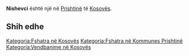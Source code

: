 {{Fshat në 
 | Emri                = Nishevci
 | EmriAlt                = 
 | NAME_SHORT_FORM=      
 | NAME_GENERIC=      
 | NAME_SORT_NAME_RO=      NISHEVCI
 | FULL_NAME_RO = Nishevci
 | FULL_NAME_ND_RO=Nishevci
 | SORT_NAME_RG=NISHEVCI
 | FULL_NAME_RG=Nishevci
 | FULL_NAME_ND_RG=Nishevci
 | SRP_NAME_SHORT_FORM=      
 | SRP_NAME_GENERIC=      
 | SRP_NAME_SORT_NAME_RO=      
 | SRP_FULL_NAME_RO = 
 | SRP_FULL_NAME_ND_RO=
 | SRP_SORT_NAME_RG=
 | SRP_FULL_NAME_RG=
 | SRP_FULL_NAME_ND_RG=
 | Emri (Rasa dhanore) = 
 | Figura              = 
 | Shteti              = Kosovo
 | Komuna              = Prishtinë
 | Kodi postar         = 
 | Sipërfaqja          = 

 | Popullsia           = 

 | Regj. i popullsisë  = 
 | Dend. e popullsisë  = 
 | Faqja zyrtare       = 
 <!--- Koordinatat ----> 
 | Gjerësia            = 42.772778
 | Gjatësia            = 21.370833
 | Lartësia            = 
}}
'''Nishevci''' është një [[]] në [[Prishtinë]] të [[Kosovës]].

<!-- == Gjeografia == -->
<!-- == Historia == -->
<!-- == Demografia == -->
== Shih edhe ==
{{Komuna Prishtinë}}
{{Kosovo-Administrata-Cung}}

[[Kategoria:Fshatra në Kosovës]]
[[Kategoria:Fshatra në Kommunes Prishtinë]]
[[Kategoria:Vendbanime në Kosovës]]